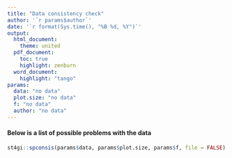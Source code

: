 ```yaml
---
title: "Data consistency check"
author: '`r params$author`'
date: '`r format(Sys.time(), "%B %d, %Y")`'
output:   
  html_document:
    theme: united
  pdf_document:
    toc: true
    highlight: zenburn
  word_document:
    highlight: "tango"
params: 
  data: "no data"
  plot.size: "no data"
  f: "no data"
  author: "no data"
---
```


#### Below is a list of possible problems with the data

```r
st4gi::spconsis(params$data, params$plot.size, params$f, file = FALSE)
```
